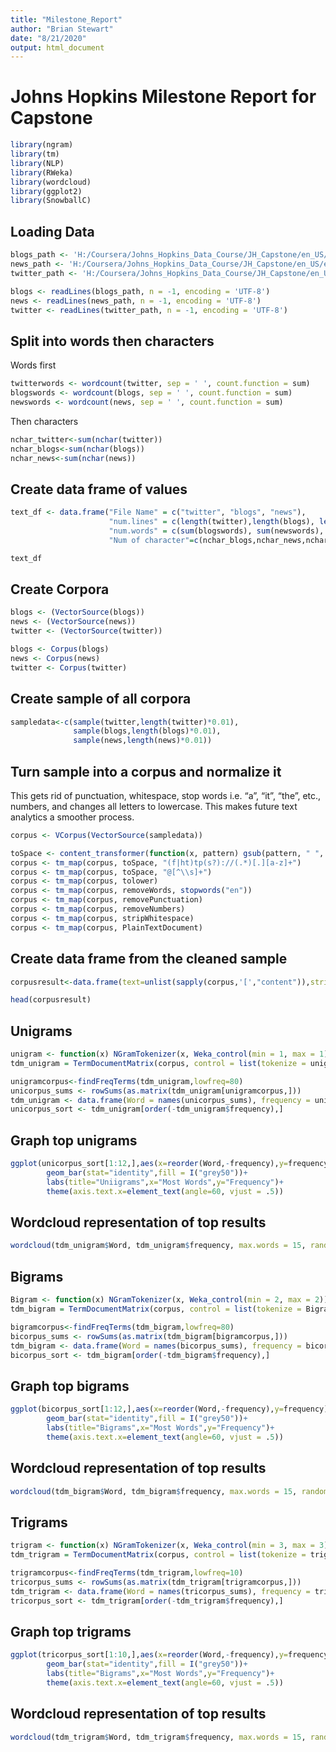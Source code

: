 ```yaml
---
title: "Milestone_Report"
author: "Brian Stewart"
date: "8/21/2020"
output: html_document
---
```


# Johns Hopkins Milestone Report for Capstone  
```r
library(ngram)
library(tm)
library(NLP)
library(RWeka)
library(wordcloud)
library(ggplot2)
library(SnowballC)
```

## Loading Data  
```r
blogs_path <- 'H:/Coursera/Johns_Hopkins_Data_Course/JH_Capstone/en_US/en_US.blogs.txt'
news_path <- 'H:/Coursera/Johns_Hopkins_Data_Course/JH_Capstone/en_US/en_US.news.txt'
twitter_path <- 'H:/Coursera/Johns_Hopkins_Data_Course/JH_Capstone/en_US/en_US.twitter.txt'

blogs <- readLines(blogs_path, n = -1, encoding = 'UTF-8')
news <- readLines(news_path, n = -1, encoding = 'UTF-8')
twitter <- readLines(twitter_path, n = -1, encoding = 'UTF-8')
```
## Split into words then characters  
Words first  
```r
twitterwords <- wordcount(twitter, sep = ' ', count.function = sum)
blogswords <- wordcount(blogs, sep = ' ', count.function = sum)
newswords <- wordcount(news, sep = ' ', count.function = sum)
```

Then characters  
```r
nchar_twitter<-sum(nchar(twitter))
nchar_blogs<-sum(nchar(blogs))
nchar_news<-sum(nchar(news))
```

## Create data frame of values  
```r
text_df <- data.frame("File Name" = c("twitter", "blogs", "news"),
                      "num.lines" = c(length(twitter),length(blogs), length(news)),
                      "num.words" = c(sum(blogswords), sum(newswords), sum(twitterwords)),
                      "Num of character"=c(nchar_blogs,nchar_news,nchar_twitter))

text_df
```

## Create Corpora  
```r
blogs <- (VectorSource(blogs))
news <- (VectorSource(news))
twitter <- (VectorSource(twitter))

blogs <- Corpus(blogs)
news <- Corpus(news)
twitter <- Corpus(twitter)
```

## Create sample of all corpora  
```r
sampledata<-c(sample(twitter,length(twitter)*0.01),
              sample(blogs,length(blogs)*0.01),
              sample(news,length(news)*0.01))
```

## Turn sample into a corpus and normalize it  

This gets rid of punctuation, whitespace, stop words i.e. "a", "it", "the", etc., numbers, and changes all letters to lowercase. This makes future text analytics a smoother process.  

```r
corpus <- VCorpus(VectorSource(sampledata))
```
```r
toSpace <- content_transformer(function(x, pattern) gsub(pattern, " ", x))
corpus <- tm_map(corpus, toSpace, "(f|ht)tp(s?)://(.*)[.][a-z]+")
corpus <- tm_map(corpus, toSpace, "@[^\\s]+")
corpus <- tm_map(corpus, tolower)
corpus <- tm_map(corpus, removeWords, stopwords("en"))
corpus <- tm_map(corpus, removePunctuation)
corpus <- tm_map(corpus, removeNumbers)
corpus <- tm_map(corpus, stripWhitespace)
corpus <- tm_map(corpus, PlainTextDocument)
```

## Create data frame from the cleaned sample  

```r
corpusresult<-data.frame(text=unlist(sapply(corpus,'[',"content")),stringsAsFactors = FALSE)

head(corpusresult)
```


## Unigrams  

```r
unigram <- function(x) NGramTokenizer(x, Weka_control(min = 1, max = 1))
tdm_unigram = TermDocumentMatrix(corpus, control = list(tokenize = unigram))

unigramcorpus<-findFreqTerms(tdm_unigram,lowfreq=80)
unicorpus_sums <- rowSums(as.matrix(tdm_unigram[unigramcorpus,]))
tdm_unigram <- data.frame(Word = names(unicorpus_sums), frequency = unicorpus_sums)
unicorpus_sort <- tdm_unigram[order(-tdm_unigram$frequency),]
```

## Graph top unigrams  

```R
ggplot(unicorpus_sort[1:12,],aes(x=reorder(Word,-frequency),y=frequency))+
        geom_bar(stat="identity",fill = I("grey50"))+
        labs(title="Uniigrams",x="Most Words",y="Frequency")+
        theme(axis.text.x=element_text(angle=60, vjust = .5))
```


## Wordcloud representation of top results  

```r
wordcloud(tdm_unigram$Word, tdm_unigram$frequency, max.words = 15, random.order = T, colors = tdm_unigram$frequency)
```

## Bigrams  

```r
Bigram <- function(x) NGramTokenizer(x, Weka_control(min = 2, max = 2))
tdm_bigram = TermDocumentMatrix(corpus, control = list(tokenize = Bigram))

bigramcorpus<-findFreqTerms(tdm_bigram,lowfreq=80)
bicorpus_sums <- rowSums(as.matrix(tdm_bigram[bigramcorpus,]))
tdm_bigram <- data.frame(Word = names(bicorpus_sums), frequency = bicorpus_sums)
bicorpus_sort <- tdm_bigram[order(-tdm_bigram$frequency),]
```

## Graph top bigrams  

```r
ggplot(bicorpus_sort[1:12,],aes(x=reorder(Word,-frequency),y=frequency))+
        geom_bar(stat="identity",fill = I("grey50"))+
        labs(title="Bigrams",x="Most Words",y="Frequency")+
        theme(axis.text.x=element_text(angle=60, vjust = .5))
```

## Wordcloud representation of top results  

```r
wordcloud(tdm_bigram$Word, tdm_bigram$frequency, max.words = 15, random.order = T)
```

## Trigrams  

```r
trigram <- function(x) NGramTokenizer(x, Weka_control(min = 3, max = 3))
tdm_trigram = TermDocumentMatrix(corpus, control = list(tokenize = trigram))

trigramcorpus<-findFreqTerms(tdm_trigram,lowfreq=10)
tricorpus_sums <- rowSums(as.matrix(tdm_trigram[trigramcorpus,]))
tdm_trigram <- data.frame(Word = names(tricorpus_sums), frequency = tricorpus_sums)
tricorpus_sort <- tdm_trigram[order(-tdm_trigram$frequency),]
```

## Graph top trigrams  

```r
ggplot(tricorpus_sort[1:10,],aes(x=reorder(Word,-frequency),y=frequency))+
        geom_bar(stat="identity",fill = I("grey50"))+
        labs(title="Bigrams",x="Most Words",y="Frequency")+
        theme(axis.text.x=element_text(angle=60, vjust = .5))

```

## Wordcloud representation of top results  

```r
wordcloud(tdm_trigram$Word, tdm_trigram$frequency, max.words = 15, random.order = T)
```






















